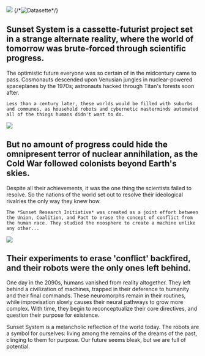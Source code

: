 ---
---


<HeadingContentRow classes="centered" verticalSpacing={HEADING_VERTICAL_SPACING}>
    <img src="/images/Icon_Cassette (4).png" width={400} className="image-cassette"/>
    {/*<Image src="/images/Icon_Cassette (4).png" width={400} aspectRatio="624:447" alt="Datasette" format="png" quality={100}/>*/}
    <h2 className="highlight-orange">Sunset System is a cassette-futurist project set in a strange alternate reality, where the world of tomorrow was brute-forced through scientific progress.</h2>
</HeadingContentRow>

<TextContentRow>
    The optimistic future everyone was so certain of in the midcentury came to pass. Cosmonauts descended upon Venusian jungles in nuclear-powered spaceplanes by the 1970s; astronauts hacked through Titan's forests soon after.
    
    Less than a century later, these worlds would be filled with suburbs and communes, as household robots and cybernetic masterminds automated all of the things humans didn't want to do.
</TextContentRow>

<HeadingContentRow classes="centered" verticalSpacing={HEADING_VERTICAL_SPACING}>
<img src="/images/Icon_Space_Race (2).png" width={400} className="image-space-race" />
    <h2 className="highlight-orange">But no amount of progress could hide the omnipresent terror of nuclear annihilation, as the Cold War followed colonists beyond Earth's skies.</h2>
</HeadingContentRow>

<TextContentRow>
    Despite all their achievements, it was the one thing the scientists failed to resolve. So the nations of the world set out to resolve their ideological rivalries the only way they knew how.
    
    The *Sunset Research Initiative* was created as a joint effort between the Union, Coalition, and Pact to erase the concept of conflict from the human race. They studied the noosphere to create a machine unlike any other...
</TextContentRow>

<HeadingContentRow classes="centered" verticalSpacing={HEADING_VERTICAL_SPACING}>
<img src="/images/Icon_Robots (2).png" width={350} className="image-robot-look"  />
    <h2 className="highlight-orange">Their experiments to erase 'conflict' backfired, and their robots were the only ones left behind.</h2>
</HeadingContentRow>
    
<TextContentRow>
    One day in the 2090s, humans vanished from reality altogether. They left behind a civilization of machines, trapped in their deference to humanity and their final commands. These neuromorphs remain in their routines, while improvisation slowly causes their neural pathways to grow more complex. With time, they begin to reconceptualize their core directives, and question their purpose for existence.
</TextContentRow>

<TextContentRow>
    <p className="highlight-aqua">Sunset System is a melancholic reflection of the world today. The robots are a symbol for ourselves: living among the remains of the dreams of the past, clinging to them for purpose. Our future seems bleak, but we are full of potential.</p>
</TextContentRow>